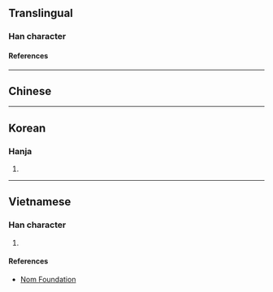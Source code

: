 {{character info/new}}
==Translingual==

===Han character===
{{Han char|rn=75|rad=木|as=10|sn=14|four=|canj=DJYJ|ids=⿰木宰}}

====References====
{{Han ref|kx=0543.220|dkj=15243|dj=0931.090|hdz=21270.080|uh=699F}}

----

==Chinese==
{{zh-see|梓|v}}

----

==Korean==

===Hanja===
{{ko-hanja|재}}

# {{defn|lang=ko|sort=木10}}

----

==Vietnamese==

===Han character===
{{vi-readings|rs=木10|reading=tử}}

# {{defn|lang=vi|sort=木10}}

====References====
* [http://nomfoundation.org/common/nom_details.php?codepoint=699f Nom Foundation]